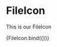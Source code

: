 
<Meta title="components/atoms/FileIcon" decorators={[withDesign]} />

# FileIcon

This is our FileIcon

<Canvas>
  <Story
    name="FileIcon"
    parameters={{
      design: {
        type: 'figma',
        url: '',
      },
    }}
    args={{
      type: 'pdf',
    }}
  >
    {FileIcon.bind({})}
  </Story>
</Canvas>

<ArgsTable of={FileIcon} />
